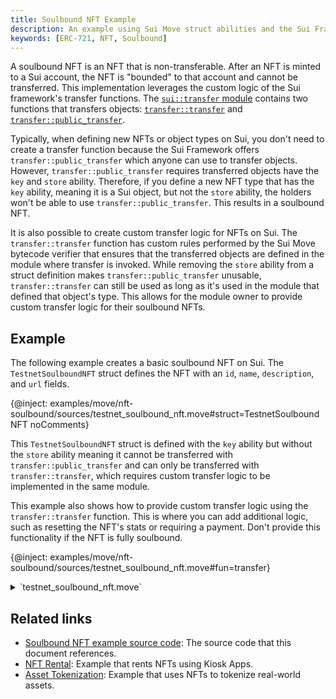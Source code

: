 ```yaml
---
title: Soulbound NFT Example
description: An example using Sui Move struct abilities and the Sui Framework's `transfer` module to make a NFT soulbound (non-transferable).
keywords: [ERC-721, NFT, Soulbound]
---
```


A soulbound NFT is an NFT that is non-transferable. After an NFT is minted to a Sui account, the NFT is "bounded" to that account and cannot be transferred. This implementation leverages the custom logic of the Sui framework's transfer functions. The <a href="/references/framework/sui-framework/transfer" data-noBrokenLinkCheck='true'>`sui::transfer` module</a> contains two functions that transfers objects: <a href="/references/framework/sui-framework/transfer#function-transfer" data-noBrokenLinkCheck='true'>`transfer::transfer`</a> and <a href="/references/framework/sui-framework/transfer#function-public_transfer" data-noBrokenLinkCheck='true'>`transfer::public_transfer`</a>. 

Typically, when defining new NFTs or object types on Sui, you don't need to create a transfer function because the Sui Framework offers `transfer::public_transfer` which anyone can use to transfer objects. However, `transfer::public_transfer` requires transferred objects have the `key` and `store` ability. Therefore, if you define a new NFT type that has the `key` ability, meaning it is a Sui object, but not the `store` ability, the holders won't be able to use `transfer::public_transfer`. This results in a soulbound NFT.

It is also possible to create custom transfer logic for NFTs on Sui. The `transfer::transfer` function has custom rules performed by the Sui Move bytecode verifier that ensures that the transferred objects are defined in the module where transfer is invoked. While removing the `store` ability from a struct definition makes `transfer::public_transfer` unusable, `transfer::transfer` can still be used as long as it's used in the module that defined that object's type. This allows for the module owner to provide custom transfer logic for their soulbound NFTs. 

## Example

The following example creates a basic soulbound NFT on Sui. The `TestnetSoulboundNFT` struct defines the NFT with an `id`, `name`, `description`, and `url` fields. 

{@inject: examples/move/nft-soulbound/sources/testnet_soulbound_nft.move#struct=TestnetSoulboundNFT noComments}

This `TestnetSoulboundNFT` struct is defined with the `key` ability but without the `store` ability meaning it cannot be transferred with `transfer::public_transfer` and can only be transferred with `transfer::transfer`, which requires custom transfer logic to be implemented in the same module. 

This example also shows how to provide custom transfer logic using the `transfer::transfer` function. This is where you can add additional logic, such as resetting the NFT's stats or requiring a payment. Don't provide this functionality if the NFT is fully soulbound. 

{@inject: examples/move/nft-soulbound/sources/testnet_soulbound_nft.move#fun=transfer}

<details>
<summary>
`testnet_soulbound_nft.move` 
</summary>

{@inject: examples/move/nft-soulbound/sources/testnet_soulbound_nft.move}

</details>

## Related links

- [Soulbound NFT example source code](https://github.com/MystenLabs/sui/tree/main/examples/move/nft-soulbound): The source code that this document references.
- [NFT Rental](/guides/developer/nft/nft-rental.mdx): Example that rents NFTs using Kiosk Apps. 
- [Asset Tokenization](/guides/developer/nft/asset-tokenization.mdx): Example that uses NFTs to tokenize real-world assets.